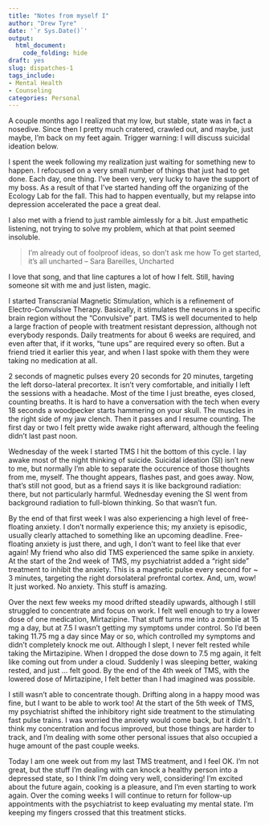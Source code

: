 ```yaml
---
title: "Notes from myself I"
author: "Drew Tyre"
date: '`r Sys.Date()`'
output: 
  html_document:
    code_folding: hide
draft: yes
slug: dispatches-1
tags_include:
- Mental Health
- Counseling
categories: Personal
---
```


A couple months ago I realized that my low, but stable, state was in fact a nosedive.
Since then I pretty much cratered, crawled out, and maybe, just maybe, I'm back
on my feet again. Trigger warning: I will discuss suicidal ideation below.

I spent the week following my realization just waiting for something new to happen.
I refocused on a very small number of things that just had to get done. Each day, 
one thing. I've been very, very lucky to have the support of my boss. As a result of
that I've started handing off the organizing of the Ecology Lab for the fall. This
had to happen eventually, but my relapse into depression accelerated the pace a great deal. 

I also met with a friend to just ramble aimlessly for a bit. Just empathetic listening,
not trying to solve my problem, which at that point seemed insoluble. 

> I'm already out
> of foolproof ideas, so don't ask me how
> To get started, it's all uncharted
> -- Sara Bareilles, Uncharted

I love that song, and that line captures a lot of how I felt. Still, having 
someone sit with me and just listen, magic. 

I started Transcranial Magnetic Stimulation, which is a refinement of
Electro-Convulsive Therapy. Basically, it stimulates the neurons in a specific 
brain region without the "Convulsive" part. TMS is well documented to help a large fraction 
of people with treatment resistant depression, although not everybody responds.
Daily treatments for about 6 weeks are required, and even after that, if it works,
"tune ups" are required every so often. But a friend tried it earlier this year,
and when I last spoke with them they were taking no medication at all. 

2 seconds of magnetic pulses every 20 
seconds for 20 minutes, targeting the left dorso-lateral precortex. It isn't very comfortable, and initially I left the sessions with
a headache. Most of the time I just breathe, eyes closed, counting breaths. It is
hard to have a conversation with the tech when every 18 seconds a woodpecker starts
hammering on your skull. The muscles in the right side of my jaw clench. Then it 
passes and I resume counting. 
The first day or two I felt pretty wide awake right afterward, although
the feeling didn't last past noon.

Wednesday of the week I started TMS I hit the bottom of this cycle. I lay awake most of the night thinking
of suicide. Suicidal ideation (SI) isn't new to me, but normally I'm able to separate
the occurence of those thoughts from me, myself. The thought appears, flashes past,
and goes away. Now, that's still not good, but as a friend says it is like background radiation:
there, but not particularly harmful. Wednesday evening the SI went from background 
radiation to full-blown thinking. So that wasn't fun.

By the end of that first week I was also experiencing a high level of free-floating anxiety.
I don't normally experience this; my anxiety is episodic, usually clearly attached
to something like an upcoming deadline. Free-floating anxiety is just there, and
ugh, I don't want to feel like that ever again! My friend who also did TMS experienced the
same spike in anxiety. At the start of the 2nd week of
TMS, my psychiatrist added a "right side" treatment to inhibit the anxiety. This 
is a magnetic pulse every second for ~ 3 minutes, targeting the right dorsolateral prefrontal cortex. 
And, um, wow! It just worked. No anxiety. This stuff is amazing.

Over the next few weeks my mood drifted steadily upwards, although I still 
struggled to concentrate and focus on work. I felt well enough to try a lower dose
of one medication, Mirtazipine. That stuff turns me into a zombie at 15 mg a day,
but at 7.5 I wasn't getting my symptoms under control. So I'd been taking 11.75 mg
a day since May or so, which controlled my symptoms and didn't completely knock 
me out. Although I slept, I never
felt rested while taking the Mirtazipine. When I dropped the dose down to 7.5 mg 
again, it felt like coming out from under a cloud. Suddenly I was sleeping better,
waking rested, and just ... felt good. By the end of the 4th week of TMS, with the
lowered dose of Mirtazipine, I felt better than I had imagined was possible. 

I still wasn't able to concentrate though. Drifting along in a happy mood was fine,
but I want to be able to work too! At the start of the 5th week of TMS, my psychiatrist
shifted the inhibitory right side treatment to the stimulating fast pulse trains.
I was worried the anxiety would come back, but it didn't. I think my concentration
and focus improved, but those things are harder to track, and I'm dealing with some other
personal issues that also occupied a huge amount of the past couple weeks.

Today I am one week out from my last TMS treatment, and I feel OK. I'm not great,
but the stuff I'm dealing with can knock a healthy person into a depressed state,
so I think I'm doing very well, considering! I'm excited about the future again,
cooking is a pleasure, and I'm even starting to work again. Over the coming weeks
I will continue to return for follow-up appointments with the psychiatrist to 
keep evaluating my mental state. I'm keeping my fingers crossed that this treatment
sticks. 







